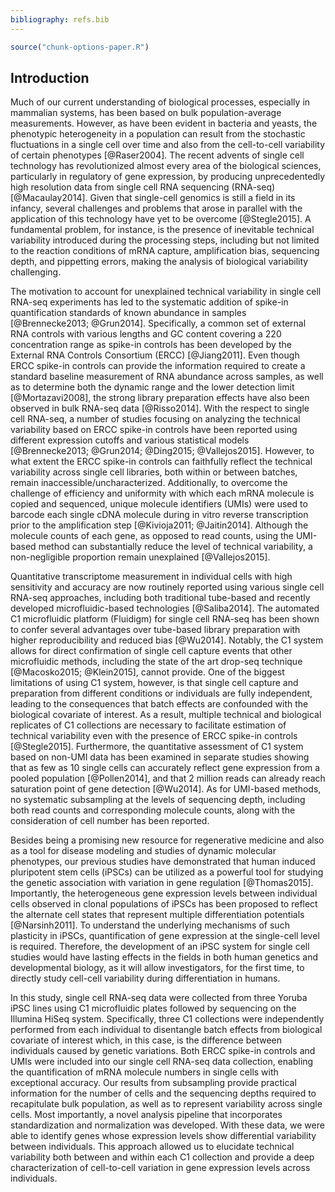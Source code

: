 ```yaml
---
bibliography: refs.bib
---
```


```r
source("chunk-options-paper.R")
```

## Introduction

Much of our current understanding of biological processes, especially in mammalian systems, has been based on bulk population-average measurements. 
However, as have been evident in bacteria and yeasts, the phenotypic heterogeneity in a population can result from the stochastic fluctuations in a single cell over time and also from the cell-to-cell variability of certain phenotypes [@Raser2004].
The recent advents of single cell technology has revolutionized almost every area of the biological sciences, particularly in regulatory of gene expression, by producing unprecedentedly high resolution data from single cell RNA sequencing (RNA-seq) [@Macaulay2014]. 
Given that single-cell genomics is still a field in its infancy, several challenges and problems that arose in parallel with the application of this technology have yet to be overcome [@Stegle2015].
A fundamental problem, for instance, is the presence of inevitable technical variability introduced during the processing steps, including but not limited to the reaction conditions of mRNA capture, amplification bias, sequencing depth, and pippetting errors, making the analysis of biological variability challenging. 

The motivation to account for unexplained technical variability in single cell RNA-seq experiments has led to the systematic addition of spike-in quantification standards of known abundance in samples [@Brennecke2013; @Grun2014]. 
Specifically, a common set of external RNA controls with various lengths and GC content covering a 220 concentration range as spike-in controls has been developed by the External RNA Controls Consortium (ERCC) [@Jiang2011]. 
Even though ERCC spike-in controls can provide the information required to create a standard baseline measurement of RNA abundance across samples, as well as to determine both the dynamic range and the lower detection limit [@Mortazavi2008], the strong library preparation effects have also been observed in bulk RNA-seq data [@Risso2014]. 
With the respect to single cell RNA-seq, a number of studies focusing on analyzing the technical variability based on ERCC spike-in controls have been reported using different expression cutoffs and various statistical models [@Brennecke2013; @Grun2014; @Ding2015; @Vallejos2015]. 
However, to what extent the ERCC spike-in controls can faithfully reflect the technical variability across single cell libraries, both within or between batches, remain inaccessible/uncharacterized.
Additionally, to overcome the challenge of efficiency and uniformity with which each mRNA molecule is copied and sequenced, unique molecule identifiers (UMIs) were used to barcode each single cDNA molecule during in vitro reverse transcription prior to the amplification step [@Kivioja2011; @Jaitin2014].
Although the molecule counts of each gene, as opposed to read counts, using the UMI-based method can substantially reduce the level of technical variability, a non-negligible proportion remain unexplained [@Vallejos2015].    

Quantitative transcriptome measurement in individual cells with high sensitivity and accuracy are now routinely reported using various single cell RNA-seq approaches, including both traditional tube-based and recently developed microfluidic-based technologies [@Saliba2014].
The automated C1 microfluidic platform (Fluidigm) for single cell RNA-seq has been shown to confer several advantages over tube-based library preparation with higher reproducibility and reduced bias [@Wu2014]. 
Notably, the C1 system allows for direct confirmation of single cell capture events that other microfluidic methods, including the state of the art drop-seq technique [@Macosko2015; @Klein2015], cannot provide.
One of the biggest limitations of using C1 system, however, is that single cell capture and preparation from different conditions or individuals are fully independent, leading to the consequences that batch effects are confounded with the biological covariate of interest.
As a result, multiple technical and biological replicates of C1 collections are necessary to facilitate estimation of technical variability even with the presence of ERCC spike-in controls [@Stegle2015].
Furthermore, the quantitative assessment of C1 system based on non-UMI data has been examined in separate studies showing that as few as 10 single cells can accurately reflect gene expression from a pooled population [@Pollen2014], and that 2 million reads can already reach saturation point of gene detection [@Wu2014].
As for UMI-based methods, no systematic subsampling at the levels of sequencing depth, including both read counts and corresponding molecule counts, along with the consideration of cell number has been reported.

Besides being a promising new resource for regenerative medicine and also as a tool for disease modeling and studies of dynamic molecular phenotypes, our previous studies have demonstrated that human induced pluripotent stem cells (iPSCs) can be utilized as a powerful tool for studying the genetic association with variation in gene regulation [@Thomas2015]. 
Importantly, the heterogeneous gene expression levels between individual cells observed in clonal populations of iPSCs has been proposed to reflect the alternate cell states that represent multiple differentiation potentials [@Narsinh2011]. 
To understand the underlying mechanisms of such plasticity in iPSCs, quantification of gene expression at the single-cell level is required.
Therefore, the development of an iPSC system for single cell studies would have lasting effects in the fields in both human genetics and developmental biology, as it will allow investigators, for the first time, to directly study cell-cell variability during differentiation in humans.

In this study, single cell RNA-seq data were collected from three Yoruba iPSC lines using C1 microfluidic plates followed by sequencing on the Illumina HiSeq system. 
Specifically, three C1 collections were independently performed from each individual to disentangle batch effects from biological covariate of interest which, in this case, is the difference between individuals caused by genetic variations.
Both ERCC spike-in controls and UMIs were included into our single cell RNA-seq data collection, enabling the quantification of mRNA molecule numbers in single cells with exceptional accuracy.
Our results from subsampling provide practical information for the number of cells and the sequencing depths required to recapitulate bulk population, as well as to represent variability across single cells.
Most importantly, a novel analysis pipeline that incorporates standardization and normalization was developed. 
With these data, we were able to identify genes whose expression levels show differential variability between individuals.
This approach allowed us to elucidate technical variability both between and within each C1 collection and provide a deep characterization of cell-to-cell variation in gene expression levels across individuals.


